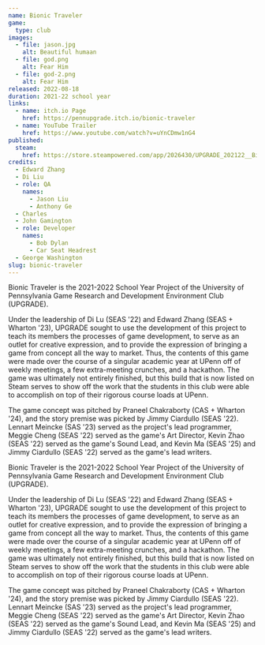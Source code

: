 ```yaml
---
name: Bionic Traveler
game:
  type: club
images:
  - file: jason.jpg
    alt: Beautiful humaan
  - file: god.png
    alt: Fear Him
  - file: god-2.png
    alt: Fear Him
released: 2022-08-18
duration: 2021-22 school year
links:
  - name: itch.io Page
    href: https://pennupgrade.itch.io/bionic-traveler
  - name: YouTube Trailer
    href: https://www.youtube.com/watch?v=uYnCDmw1nG4
published:
  steam:
    href: https://store.steampowered.com/app/2026430/UPGRADE_202122__Bionic_Traveler/
credits:
  - Edward Zhang
  - Di Liu
  - role: QA
    names:
      - Jason Liu
      - Anthony Ge
  - Charles
  - John Gamington
  - role: Developer
    names:
      - Bob Dylan
      - Car Seat Headrest
  - George Washington
slug: bionic-traveler
---
```


Bionic Traveler is the 2021-2022 School Year Project of the University of Pennsylvania Game Research and Development Environment Club (UPGRADE).

Under the leadership of Di Lu (SEAS '22) and Edward Zhang (SEAS + Wharton '23), UPGRADE sought to use the development of this project to teach its members the processes of game development, to serve as an outlet for creative expression, and to provide the expression of bringing a game from concept all the way to market. Thus, the contents of this game were made over the course of a singular academic year at UPenn off of weekly meetings, a few extra-meeting crunches, and a hackathon. The game was ultimately not entirely finished, but this build that is now listed on Steam serves to show off the work that the students in this club were able to accomplish on top of their rigorous course loads at UPenn.

The game concept was pitched by Praneel Chakraborty (CAS + Wharton '24), and the story premise was picked by Jimmy Ciardullo (SEAS '22). Lennart Meincke (SAS '23) served as the project's lead programmer, Meggie Cheng (SEAS '22) served as the game's Art Director, Kevin Zhao (SEAS '22) served as the game's Sound Lead, and Kevin Ma (SEAS '25) and Jimmy Ciardullo (SEAS '22) served as the game's lead writers.

Bionic Traveler is the 2021-2022 School Year Project of the University of Pennsylvania Game Research and Development Environment Club (UPGRADE).

Under the leadership of Di Lu (SEAS '22) and Edward Zhang (SEAS + Wharton '23), UPGRADE sought to use the development of this project to teach its members the processes of game development, to serve as an outlet for creative expression, and to provide the expression of bringing a game from concept all the way to market. Thus, the contents of this game were made over the course of a singular academic year at UPenn off of weekly meetings, a few extra-meeting crunches, and a hackathon. The game was ultimately not entirely finished, but this build that is now listed on Steam serves to show off the work that the students in this club were able to accomplish on top of their rigorous course loads at UPenn.

The game concept was pitched by Praneel Chakraborty (CAS + Wharton '24), and the story premise was picked by Jimmy Ciardullo (SEAS '22). Lennart Meincke (SAS '23) served as the project's lead programmer, Meggie Cheng (SEAS '22) served as the game's Art Director, Kevin Zhao (SEAS '22) served as the game's Sound Lead, and Kevin Ma (SEAS '25) and Jimmy Ciardullo (SEAS '22) served as the game's lead writers.
